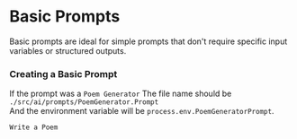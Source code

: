 # Basic Prompts
Basic prompts are ideal for simple prompts that don't require specific input variables or structured outputs.

### Creating a Basic Prompt
If the prompt was a `Poem Generator`
The file name should be `./src/ai/prompts/PoemGenerator.Prompt`  
And the environment variable will be `process.env.PoemGeneratorPrompt`.

``` filename="src/ai/prompts/PoemGenerator.Prompt"
Write a Poem
```